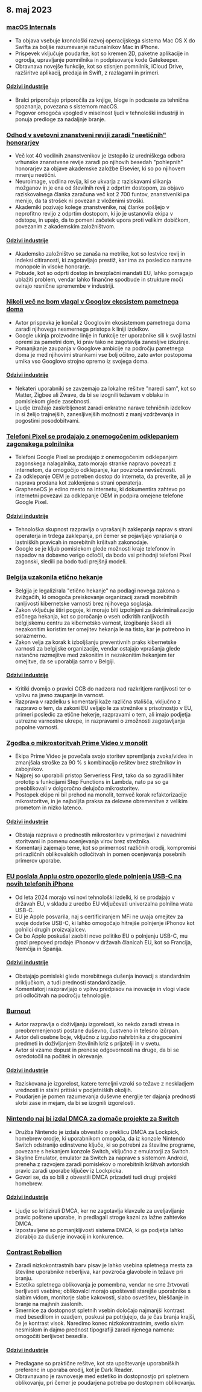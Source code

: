 

<CallToAction />

<Steps>

## 8. maj 2023

### [macOS Internals](https://gist.github.com/kconner/cff08fe3e0bb857ea33b47d965b3e19f)

- Ta objava vsebuje kronološki razvoj operacijskega sistema Mac OS X do Swifta za boljše razumevanje računalnikov Mac in iPhone.
- Prispevek vključuje poudarke, kot so kremen 2D, paketne aplikacije in ogrodja, upravljanje pomnilnika in podpisovanje kode Gatekeeper.
- Obravnava novejše funkcije, kot so stisnjen pomnilnik, iCloud Drive, razširitve aplikacij, predaja in Swift, z razlagami in primeri.

#### [Odzivi industrije](http://news.ycombinator.com/item?id=35847715)

- Bralci priporočajo priporočila za knjige, bloge in podcaste za tehnična spoznanja, povezana s sistemom macOS.
- Pogovor omogoča vpogled v miselnost ljudi v tehnološki industriji in ponuja predloge za nadaljnje branje.

### [Odhod v svetovni znanstveni reviji zaradi "neetičnih" honorarjev](https://www.theguardian.com/science/2023/may/07/too-greedy-mass-walkout-at-global-science-journal-over-unethical-fees)

- Več kot 40 vodilnih znanstvenikov je izstopilo iz uredniškega odbora vrhunske znanstvene revije zaradi po njihovih besedah "pohlepnih" honorarjev za objave akademske založbe Elsevier, ki so po njihovem mnenju neetični.
- Neuroimage, vodilna revija, ki se ukvarja z raziskavami slikanja možganov in je ena od številnih revij z odprtim dostopom, za objavo raziskovalnega članka zaračuna več kot 2 700 funtov, znanstveniki pa menijo, da ta strošek ni povezan z vloženimi stroški.
- Akademiki pozivajo kolege znanstvenike, naj članke pošljejo v neprofitno revijo z odprtim dostopom, ki jo je ustanovila ekipa v odstopu, in upajo, da to pomeni začetek upora proti velikim dobičkom, povezanim z akademskim založništvom.

#### [Odzivi industrije](http://news.ycombinator.com/item?id=35848894)

- Akademsko založništvo se zanaša na metrike, kot so lestvice revij in indeksi citiranosti, ki zagotavljajo prestiž, kar ima za posledico naravne monopole in visoke honorarje.
- Pobude, kot so odprti dostop in brezplačni mandati EU, lahko pomagajo ublažiti problem, vendar lahko finančne spodbude in strukture moči ovirajo resnične spremembe v industriji.

### [Nikoli več ne bom vlagal v Googlov ekosistem pametnega doma](https://www.androidauthority.com/google-smart-home-3319869/)

- Avtor prispevka je končal z Googlovim ekosistemom pametnega doma zaradi njihovega nesmernega pristopa k liniji izdelkov.
- Google ukinja proizvodne linije in funkcije ter uporabnike sili k svoji lastni opremi za pametni dom, ki prav tako ne zagotavlja zanesljive izkušnje.
- Pomanjkanje zaupanja v Googlove ambicije na področju pametnega doma je med njihovimi strankami vse bolj očitno, zato avtor postopoma umika vso Googlovo strojno opremo iz svojega doma.

#### [Odzivi industrije](http://news.ycombinator.com/item?id=35849060)

- Nekateri uporabniki se zavzemajo za lokalne rešitve "naredi sam", kot so Matter, Zigbee ali Zwave, da bi se izognili težavam v oblaku in pomislekom glede zasebnosti.
- Ljudje izražajo zaskrbljenost zaradi enkratne narave tehničnih izdelkov in si želijo trajnejših, zanesljivejših možnosti z manj vzdrževanja in pogostimi posodobitvami.

### [Telefoni Pixel se prodajajo z onemogočenim odklepanjem zagonskega polnilnika](https://www.fitzsim.org/blog/?p=545)

- Telefoni Google Pixel se prodajajo z onemogočenim odklepanjem zagonskega nalagalnika, zato morajo stranke napravo povezati z internetom, da omogočijo odklepanje, kar povzroča nevšečnosti.
- Za odklepanje OEM je potreben dostop do interneta, da preverite, ali je naprava prodana kot zaklenjena s strani operaterja.
- GrapheneOS je edino mesto na internetu, ki dokumentira zahtevo po internetni povezavi za odklepanje OEM in podpira omejene telefone Google Pixel.

#### [Odzivi industrije](http://news.ycombinator.com/item?id=35852192)

- Tehnološka skupnost razpravlja o vprašanjih zaklepanja naprav s strani operaterja in trdega zaklepanja, pri čemer se pojavljajo vprašanja o lastniških pravicah in morebitnih kršitvah zakonodaje.
- Google se je kljub pomislekom glede možnosti kraje telefonov in napadov na dobavno verigo odločil, da bodo vsi prihodnji telefoni Pixel zagonski, sledili pa bodo tudi prejšnji modeli.

### [Belgija uzakonila etično hekanje](https://www.law.kuleuven.be/citip/blog/belgium-legalises-ethical-hacking-a-threat-or-an-opportunity-for-cybersecurity/)

- Belgija je legalizirala "etično hekanje" na podlagi novega zakona o žvižgačih, ki omogoča preiskovanje organizacij zaradi morebitnih ranljivosti kibernetske varnosti brez njihovega soglasja.
- Zakon vključuje štiri pogoje, ki morajo biti izpolnjeni za dekriminalizacijo etičnega hekanja, kot so poročanje o vseh odkritih ranljivostih belgijskemu centru za kibernetsko varnost, izogibanje škodi ali nezakonitim koristim ter omejitev hekanja le na tisto, kar je potrebno in sorazmerno.
- Zakon velja za korak k izboljšanju preventivnih praks kibernetske varnosti za belgijske organizacije, vendar ostajajo vprašanja glede natančne razmejitve med zakonitim in nezakonitim hekanjem ter omejitve, da se uporablja samo v Belgiji.

#### [Odzivi industrije](http://news.ycombinator.com/item?id=35847860)

- Kritiki dvomijo o pravici CCB do nadzora nad razkritjem ranljivosti ter o vplivu na javno zaupanje in varnost.
- Razprava v razdelku s komentarji kaže različna stališča, vključno z razpravo o tem, da zakoni EU veljajo le za strežnike s prisotnostjo v EU, primeri posledic za etične hekerje, razpravami o tem, ali imajo podjetja ustrezne varnostne ukrepe, in razpravami o zmožnosti zagotavljanja popolne varnosti.

### [Zgodba o mikrostoritvah Prime Video v monolit](https://adrianco.medium.com/so-many-bad-takes-what-is-there-to-learn-from-the-prime-video-microservices-to-monolith-story-4bd0970423d4)

- Ekipa Prime Video je povečala svojo storitev spremljanja zvoka/videa in zmanjšala stroške za 90 % s kombinacijo rešitev brez strežnikov in zabojnikov.
- Najprej so uporabili pristop Serverless First, tako da so zgradili hiter prototip s funkcijami Step Functions in Lambda, nato pa so ga preoblikovali v dolgoročno delujočo mikrostoritev.
- Postopek ekipe ni bil prehod na monolit, temveč korak refaktorizacije mikrostoritve, in je najboljša praksa za delovne obremenitve z velikim prometom in nizko latenco.

#### [Odzivi industrije](http://news.ycombinator.com/item?id=35853148)

- Obstaja razprava o prednostih mikrostoritev v primerjavi z navadnimi storitvami in pomenu ocenjevanja virov brez strežnika.
- Komentarji zajemajo teme, kot so primernost različnih orodij, kompromisi pri različnih oblikovalskih odločitvah in pomen ocenjevanja posebnih primerov uporabe.

### [EU poslala Applu ostro opozorilo glede polnjenja USB-C na novih telefonih iPhone](https://www.techradar.com/news/apple-may-not-restrict-usb-c-charging-on-new-iphones-after-all)

- Od leta 2024 morajo vsi novi tehnološki izdelki, ki se prodajajo v državah EU, v skladu z uredbo EU vključevati univerzalna polnilna vrata USB-C.
- EU je Apple posvarila, naj s certificiranjem MFi ne uvaja omejitev za svoje dodatke USB-C, ki lahko omogočajo hitrejše polnjenje iPhonov kot polnilci drugih proizvajalcev.
- Če bo Apple poskušal zaobiti novo politiko EU o polnjenju USB-C, mu grozi prepoved prodaje iPhonov v državah članicah EU, kot so Francija, Nemčija in Španija.

#### [Odzivi industrije](http://news.ycombinator.com/item?id=35849043)

- Obstajajo pomisleki glede morebitnega dušenja inovacij s standardnim priključkom, a tudi prednosti standardizacije.
- Komentatorji razpravljajo o vplivu predpisov na inovacije in vlogi vlade pri odločitvah na področju tehnologije.

### [Burnout](https://drewdevault.com/2023/05/01/2023-05-01-Burnout.html)

- Avtor razpravlja o doživljanju izgorelosti, ko nekdo zaradi stresa in preobremenjenosti postane duševno, čustveno in telesno izčrpan.
- Avtor deli osebne boje, vključno z izgubo nahrbtnika z dragocenimi predmeti in doživljanjem številnih kriz s prijatelji in v svetu.
- Avtor si vzame dopust in prenese odgovornosti na druge, da bi se osredotočil na počitek in okrevanje.

#### [Odzivi industrije](http://news.ycombinator.com/item?id=35849384)

- Raziskovana je izgorelost, katere temeljni vzroki so težave z neskladjem vrednosti in stalni pritiski v podjetniških okoljih.
- Poudarjen je pomen razumevanja duševne energije ter dajanja prednosti skrbi zase in mejam, da bi se izognili izgorelosti.

### [Nintendo naj bi izdal DMCA za domače projekte za Switch](https://gbatemp.net/threads/nintendo-reportedly-issues-dmca-takedown-for-switch-homebrew-projects-skyline-switch-emulator-development-ceased.632406/)

- Družba Nintendo je izdala obvestilo o preklicu DMCA za Lockpick, homebrew orodje, ki uporabnikom omogoča, da iz konzole Nintendo Switch odstranijo edinstvene ključe, ki so potrebni za številne programe, povezane s hekanjem konzole Switch, vključno z emulatorji za Switch.
- Skyline Emulator, emulator za Switch za naprave s sistemom Android, preneha z razvojem zaradi pomislekov o morebitnih kršitvah avtorskih pravic zaradi uporabe ključev iz Lockpicka.
- Govori se, da so bili z obvestili DMCA prizadeti tudi drugi projekti homebrew.

#### [Odzivi industrije](http://news.ycombinator.com/item?id=35846726)

- Ljudje so kritizirali DMCA, ker ne zagotavlja klavzule za uveljavljanje pravic poštene uporabe, in predlagali stroge kazni za lažne zahtevke DMCA.
- Izpostavljene so pomanjkljivosti sistema DMCA, ki ga podjetja lahko zlorabijo za dušenje inovacij in konkurence.

### [Contrast Rebellion](https://contrastrebellion.com/)

- Zaradi nizkokontrastnih barv pisav je lahko vsebina spletnega mesta za številne uporabnike neberljiva, kar povzroča glavobole in težave pri branju.
- Estetika spletnega oblikovanja je pomembna, vendar ne sme žrtvovati berljivosti vsebine; oblikovalci morajo upoštevati starejše uporabnike s slabim vidom, monitorje slabe kakovosti, slabo osvetlitev, bleščanje in branje na majhnih zaslonih.
- Smernice za dostopnost spletnih vsebin določajo najmanjši kontrast med besedilom in ozadjem, poskusi pa potrjujejo, da je čas branja krajši, če je kontrast visok. Naredimo konec nizkokontrastnim, svetlo sivim nesmislom in dajmo prednost tipografiji zaradi njenega namena: omogočiti berljivost besedila.

#### [Odzivi industrije](http://news.ycombinator.com/item?id=35850044)

- Predlagane so praktične rešitve, kot sta upoštevanje uporabniških preferenc in uporaba orodij, kot je Dark Reader.
- Obravnavano je ravnovesje med estetiko in dostopnostjo pri spletnem oblikovanju, pri čemer je poudarjena potreba po dostopnem oblikovanju.

</Steps>
